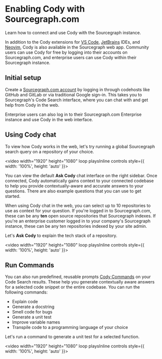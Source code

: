 # Enabling Cody with Sourcegraph.com

<p className="subtitle"> Learn how to connect and use Cody with the Sourcegraph instance.</p>

In addition to the Cody extensions for [VS Code](./install-vscode), [JetBrains](./install-jetbrains) IDEs, and [Neovim](./install-neovim), Cody is also available in the Sourcegraph web app. Community users can use Cody for free by logging into their accounts on Sourcegraph.com, and enterprise users can use Cody within their Sourcegraph instance.

<LinkCards>
  <LinkCard href="https://sourcegraph.com/sign-in?returnTo=/search" imgSrc="https://sourcegraph.com/.assets/img/sourcegraph-mark.svg" imgAlt="Cody for Web" title="Cody for Web" description="Use Cody in the Sourcegraph Web App." />
</LinkCards>

## Initial setup

Create a [Sourcegraph.com account](https://sourcegraph.com/sign-up) by logging in through codehosts like GitHub and GitLab or via traditional Google sign-in. This takes you to Sourcegraph's Code Search interface, where you can chat with and get help from Cody in the web.

Enterprise users can also log in to their Sourcegraph.com Enterprise instance and use Cody in the web interface.

## Using Cody chat

To view how Cody works in the web, let's try running a global Sourcegraph search query on a repository of your choice.

<video width="1920" height="1080" loop playsInline controls style={{ width: '100%', height: 'auto' }}>
  <source src="https://storage.googleapis.com/sourcegraph-assets/Docs/Media/run-search-query.mp4" type="video/mp4"/>
</video>

You can view the default **Ask Cody** chat interface on the right sidebar. Once connected, Cody automatically gains context to your connected codebase to help you provide contextually-aware and accurate answers to your questions. There are also example questions that you can use to get started.

When using Cody chat in the web, you can select up to 10 repositories to use as context for your question. If you're logged in to Sourcegraph.com, these can be any **ten** open source repositories that Sourcegraph indexes. If you're an enterprise customer logged in to your company's Sourcegraph instance, these can be any ten repositories indexed by your site admin.

Let's **Ask Cody** to explain the tech stack of a repository.

<video width="1920" height="1080" loop playsInline controls style={{ width: '100%', height: 'auto' }}>
  <source src="https://storage.googleapis.com/sourcegraph-assets/Docs/Media/search-cody-chat.mp4" type="video/mp4"/>
</video>

## Run Commands

You can also run predefined, reusable prompts [Cody Commands](./../capabilities/commands) on your Code Search results. These help you generate contextually aware answers for a selected code snippet or the entire codebase. You can run the following commands:

- Explain code
- Generate a docstring
- Smell code for bugs
- Generate a unit test
- Improve variable names
- Transpile code to a programming language of your choice

Let's run a command to generate a unit test for a selected function.

<video width="1920" height="1080" loop playsInline controls style={{ width: '100%', height: 'auto' }}>
  <source src="https://storage.googleapis.com/sourcegraph-assets/Docs/Media/cody-commands-sg.mp4" type="video/mp4"/>
</video>
